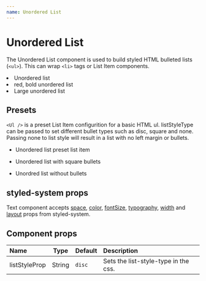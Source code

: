 ```yaml
---
name: Unordered List
---
```



# Unordered List

The Unordered List component is used to build styled HTML bulleted lists (`<ul>`). This can wrap `<li>` tags or List Item components.

<Playground>
  <UnorderedList>
    <li>Unordered list</li>
  </UnorderedList>
  <UnorderedList color="red" fontWeight="bold">
    <li>red, bold unordered list</li>
  </UnorderedList>
  <UnorderedList fontSize="20px">
    <li>Large unordered list</li>
  </UnorderedList>
</Playground>

## Presets

`<Ul />` is a preset List Item configurition for a basic HTML ul. listStyleType can be passed to set different bullet types such as disc, square and none.
Passing none to list style will result in a list with no left margin or bullets.

<Playground>
  <Ul>
    <li>Unordered list preset list item</li>
  </Ul>
  <Ul listStyleType="square">
    <li>Unordered list with square bullets</li>
  </Ul>
  <Ul listStyleType="none">
    <li>Unordred list without bullets</li>
  </Ul>

</Playground>

## styled-system props

Text component accepts [space](https://styled-system.com/api#space), [color](https://styled-system.com/api#color),
[fontSize](https://styled-system.com/api#fontsize), [typography](https://styled-system.com/api#typography), [width](https://styled-system.com/api#width)
and [layout](https://styled-system.com/api#layout) props from styled-system.

## Component props

| Name          |  Type  | Default | Description                          |
| :------------ | :----: | ------- | :----------------------------------- |
| listStyleProp | String | `disc`  | Sets the list-style-type in the css. |

